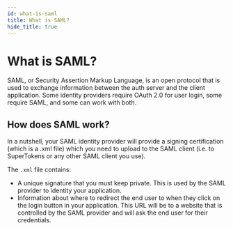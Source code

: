 ```yaml
---
id: what-is-saml
title: What is SAML?
hide_title: true
---
```


<!-- COPY DOCS -->
<!-- ./thirdpartyemailpassword/common-customizations/saml/what-is-saml.mdx -->

# What is SAML?

SAML, or Security Assertion Markup Language, is an open protocol that is used to exchange information between the auth server and the client application. Some identity providers require OAuth 2.0 for user login, some require SAML, and some can work with both.

## How does SAML work?

<!-- TODO: need to verify this -->

In a nutshell, your SAML identity provider will provide a signing certification (which is a .xml file) which you need to upload to the SAML client (i.e. to SuperTokens or any other SAML client you use).

The `.xml` file contains:
- A unique signature that you must keep private. This is used by the SAML provider to identity your application.
- Information about where to redirect the end user to when they click on the login button in your application. This URL will be to a website that is controlled by the SAML provider and will ask the end user for their credentials.